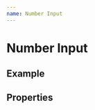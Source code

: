 ```yaml
---
name: Number Input
---
```


# Number Input


## Example

<Playground>
    <NumberInput
      id="number_input"
      name="number_input"
      min={1}
      value={6}
      max={10}
    />
</Playground>

## Properties

<PropsTable of={NumberInput} />

